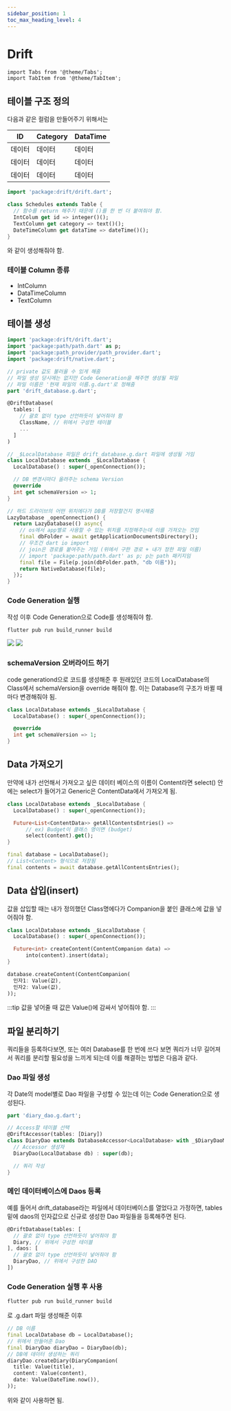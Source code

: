 ```yaml
---
sidebar_position: 1
toc_max_heading_level: 4
---
```


# Drift

```mdx-code-block
import Tabs from '@theme/Tabs';
import TabItem from '@theme/TabItem';
```

## 테이블 구조 정의

다음과 같은 컬럼을 만들어주기 위해서는 

|ID|Category|DataTime|
|--|--------|--------|
|데이터|데이터|데이터|
|데이터|데이터|데이터|
|데이터|데이터|데이터|

```dart
import 'package:drift/drift.dart';

class Schedules extends Table {
  // 함수를 return 해주기 때문에 ()를 한 번 더 붙여줘야 함.
  IntColum get id => integer()();
  TextColumn get category => text()();
  DateTimeColumn get dataTime => dateTime()();
}
```

와 같이 생성해줘야 함.

### 테이블 Column 종류
- IntColumn
- DataTimeColumn
- TextColumn

## 테이블 생성

```dart
import 'package:drift/drift.dart';
import 'package:path/path.dart' as p;
import 'package:path_provider/path_provider.dart';
import 'package:drift/native.dart';

// private 값도 불러올 수 있게 해줌
// 파일 생성 당시에는 없지만 Code Generation을 해주면 생성될 파일
// 파일 이름은 '현재 파일의 이름.g.dart'로 정해줌
part 'drift_database.g.dart';

@DriftDatabase(
  tables: [
    // 괄호 없이 type 선언하듯이 넣어줘야 함
    ClassName, // 위에서 구성한 테이블
    ...
  ]
)

// _$LocalDatabase 파일은 drift_database.g.dart 파일에 생성될 거임
class LocalDatabase extends _$LocalDatabase {
  LocalDatabase() : super(_openConnection());

  // DB 변경시마다 올려주는 schema Version 
  @override
  int get schemaVersion => 1;
}

// 하드 드라이브의 어떤 위치에다가 DB를 저장할건지 명시해줌
LazyDatabase _openConnection() {
  return LazyDatabase(() async{
    // os에서 app별로 사용할 수 있는 위치를 지정해주는데 이를 가져오는 것임
    final dbFolder = await getApplicationDocumentsDirectory();
    // 무조건 dart io import
    // join은 경로를 붙여주는 거임 (위에서 구한 경로 + 내가 정한 파일 이름)
    // import 'package:path/path.dart' as p; p는 path 패키지임
    final file = File(p.join(dbFolder.path, "db 이름")); 
    return NativeDatabase(file);
  });
}
```

### Code Generation 실행
작성 이후 Code Generation으로 Code를 생성해줘야 함.


<Tabs>
  <TabItem value="명령어">

```bash
flutter pub run build_runner build
```

  </TabItem>
  <TabItem value="실행 전">
    <img src={require("./img/drift/code_generation_before.png").default}/>
  </TabItem>
  <TabItem value="실행 후">
    <img src={require("./img/drift/code_generation_after.png").default}/>
  </TabItem>
</Tabs>

### schemaVersion 오버라이드 하기
code generationd으로 코드를 생성해준 후 원래있던 코드의 LocalDatabase의 Class에서 schemaVersion을 override 해줘야 함. 이는 Database의 구조가 바뀔 때마다 변경해줘야 됨.
```dart
class LocalDatabase extends _$LocalDatabase {
  LocalDatabase() : super(_openConnection());

  @override
  int get schemaVersion => 1;
}
```

## Data 가져오기 

만약에 내가 선언해서 가져오고 싶은 데이터 베이스의 이름이 Content라면 select() 안에는 select가 들어가고 Generic은 ContentData에서 가져오게 됨.

<Tabs>
  <TabItem value="선언">

```dart
class LocalDatabase extends _$LocalDatabase {
  LocalDatabase() : super(_openConnection());

  Future<List<ContentData>> getAllContentsEntries() =>
      // ex) Budget이 클래스 명이면 (budget)
      select(content).get(); 
}
```
    
  </TabItem>
  <TabItem value="사용">

```dart
final database = LocalDatabase();
// List<Content> 형식으로 저장됨
final contents = await database.getAllContentsEntries(); 
```
    
  </TabItem>
</Tabs>


## Data 삽입(insert)
값을 삽입할 때는 내가 정의했던 Class명에다가 Companion을 붙인 클래스에 값을 넣어줘야 함.

<Tabs>
  <TabItem value="선언">

```dart
class LocalDatabase extends _$LocalDatabase {
  LocalDatabase() : super(_openConnection());

  Future<int> createContent(ContentCompanion data) =>
      into(content).insert(data);
}
```
    
  </TabItem>
  <TabItem value="사용">

```dart
database.createContent(ContentCompanion(
  인자1: Value(값),
  인자2: Value(값),
));
```
:::tip
값을 넣어줄 때 값은 Value()에 감싸서 넣어줘야 함.
:::

  </TabItem>
</Tabs>


## 파일 분리하기 
쿼리들을 등록하다보면, 또는 여러 Database를 한 번에 쓰다 보면 쿼리가 너무 길어져서 쿼리를 분리할 필요성을 느끼게 되는데 이를 해결하는 방법은 다음과 같다.

### Dao 파일 생성
각 Date의 model별로 Dao 파일을 구성할 수 있는데 이는 Code Generation으로 생성된다.
```dart title='DiaryDao class'
part 'diary_dao.g.dart';

// Access할 테이블 선택
@DriftAccessor(tables: [Diary])
class DiaryDao extends DatabaseAccessor<LocalDatabase> with _$DiaryDaoMixin {
  // Accessor 생성자
  DiaryDao(LocalDatabase db) : super(db);

  // 쿼리 작성
}
```

### 메인 데이터베이스에 Daos 등록
예를 들어서 drift_database라는 파일에서 데이터베이스를 열었다고 가정하면, tables 밑에 daos의 인자값으로 신규로 생성한 Dao 파일들을 등록해주면 된다. 
```dart
@DriftDatabase(tables: [
  // 괄호 없이 type 선언하듯이 넣어줘야 함
  Diary, // 위에서 구성한 테이블
], daos: [
  // 괄호 없이 type 선언하듯이 넣어줘야 함
  DiaryDao, // 위에서 구성한 DAO
])
```

### Code Generation 실행 후 사용

```bash
flutter pub run build_runner build
```
로 .g.dart 파일 생성해준 이후 
```dart
// DB 이름
final LocalDatabase db = LocalDatabase();
// 위에서 만들어준 Dao 
final DiaryDao diaryDao = DiaryDao(db);
// DB에 데이터 생성하는 쿼리 
diaryDao.createDiary(DiaryCompanion(
  title: Value(title),
  content: Value(content),
  date: Value(DateTime.now()),
));
```
위와 같이 사용하면 됨.
